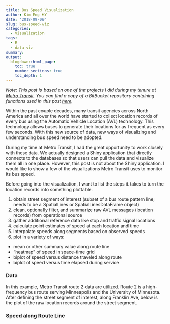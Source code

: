 ```yaml
---
title: Bus Speed Visualization
author: Kim Eng KY
date: '2018-09-09'
slug: bus-speed-viz
categories:
  - Visualization
tags:
  - R
  - data viz
summary: 
output:
  blogdown::html_page:
    toc: true
    number_sections: true
    toc_depth: 1
---
```


*Note: This post is based on one of the projects I did during my tenure at [Metro Transit](metrotransit.org). You can find a copy of a BitBucket repository containing functions used in this post [here](https://bitbucket.org/metrotransitsi/speed-calculation/src/master/).*

Within the past couple decades, many transit agencies across North America and all over the world have started to collect location records of every bus using the Automatic Vehicle Location (AVL) technology. This technology allows buses to generate their locations for as frequent as every few seconds. With this new source of data, new ways of visualizing and understanding bus speed need to be adopted. 

During my time at Metro Transit, I had the great opportunity to work closely with these data. We actually designed a Shiny application that directly connects to the databases so that users can pull the data and visualize them all in one place. However, this post is not about the Shiny application. I would like to show a few of the visualizations Metro Transit uses to monitor its bus speed.

Before going into the visualization, I want to list the steps it takes to turn the location records into something plottable.

1. obtain street segment of interest (subset of a bus route pattern line; needs to be a SpatialLines or SpatialLinesDataFrame object)
2. clean, optionally filter, and summarize raw AVL messages (location records) from operational source
3. gather additional reference data like stop and traffic signal locations
4. calculate point estimates of speed at each location and time
5. interpolate speeds along segments based on observed speeds
6. plot in a variety of ways:
  + mean or other summary value along route line
  + "heatmap" of speed in space-time grid
  + biplot of speed versus distance traveled along route
  + biplot of speed versus time elapsed during service
  
### Data

In this example, Metro Transit route 2 data are utilized. Route 2 is a high-frequency bus route serving Minneapolis and the University of Minnesota. After defining the street segment of interest, along Franklin Ave, below is the plot of the raw location records around the street segment. 


### Speed along Route Line

